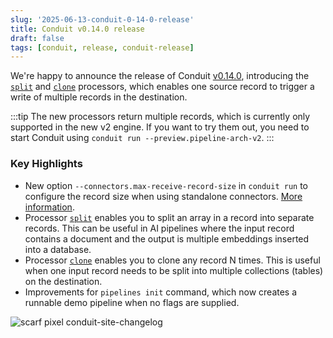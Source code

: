 ```yaml
---
slug: '2025-06-13-conduit-0-14-0-release'
title: Conduit v0.14.0 release
draft: false
tags: [conduit, release, conduit-release]
---
```


We're happy to announce the release of Conduit [v0.14.0](https://github.com/ConduitIO/conduit/releases/tag/v0.14.0), introducing the [`split`](/docs/using/processors/builtin/split) and [`clone`](/docs/using/processors/builtin/clone) processors, which enables one source record to trigger a write of multiple records in the destination.

:::tip
The new processors return multiple records, which is currently only supported in the new v2 engine. If you want to try them out, you need to start Conduit using `conduit run --preview.pipeline-arch-v2`.
:::

<!--truncate-->

### Key Highlights

- New option `--connectors.max-receive-record-size` in `conduit run` to configure the record size when using standalone connectors. [More information](/docs/using/connectors/installing#record-size-limitations).
- Processor [`split`](/docs/using/processors/builtin/split) enables you to split an array in a record into separate records. This can be useful in AI pipelines where the input record contains a document and the output is multiple embeddings inserted into a database.
- Processor [`clone`](/docs/using/processors/builtin/clone) enables you to clone any record N times. This is useful when one input record needs to be split into multiple collections (tables) on the destination.
- Improvements for `pipelines init` command, which now creates a runnable demo pipeline when no flags are supplied.

![scarf pixel conduit-site-changelog](https://static.scarf.sh/a.png?x-pxid=b43cda70-9a98-4938-8857-471cc05e99c5)
